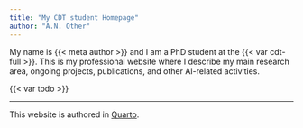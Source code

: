 ```yaml
---
title: "My CDT student Homepage"
author: "A.N. Other"
---
```


My name is {{< meta author >}} and I am a PhD student at the {{< var cdt-full >}}. 
This is my professional website where I describe my main research area, ongoing projects, publications, and other AI-related activities. 

{{< var todo >}}

---

This website is authored in [Quarto](https://quarto.org/docs/websites).
